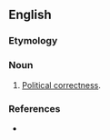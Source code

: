 ==English==

===Etymology===
{{affix|en|politically correct|-ness}}

===Noun===
{{en-noun|-}}

# {{lb|en|rare}} [[political correctness|Political correctness]].

===References===
* {{cite-web
|last=Zimmer
|first=Benjamin
|date=2007-12-25
|url=http://itre.cis.upenn.edu/~myl/languagelog/archives/005259.html
|title=Language Log: Christmas and "politically correct(ed)ness"
|work=Language Log
|accessdate=2007-12-26
}}